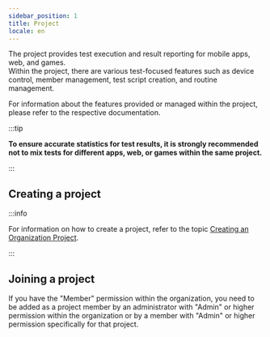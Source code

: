 ```yaml
---
sidebar_position: 1
title: Project
locale: en
---
```


The project provides test execution and result reporting for mobile apps, web, and games.  
Within the project, there are various test-focused features such as device control, member management, test script creation, and routine management.

For information about the features provided or managed within the project, please refer to the respective documentation.

:::tip

**To ensure accurate statistics for test results, it is strongly recommended not to mix tests for different apps, web, or games within the same project.**

:::

## Creating a project

:::info

For information on how to create a project, refer to the topic <a href='../organization/project#create-a-project'>Creating an Organization Project</a>.

:::

## Joining a project

If you have the "Member" permission within the organization, you need to be added as a project member by an administrator with "Admin" or higher permission within the organization or by a member with "Admin" or higher permission specifically for that project.
